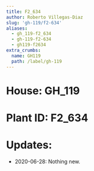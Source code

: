 ```yaml
---
title: F2_634
author: Roberto Villegas-Diaz
slug: 'gh-119/f2-634'
aliases:
  - gh_119-f2_634
  - gh-119-f2-634
  - gh119-f2634
extra_crumbs:
  name: GH119
  path: /label/gh-119
---
```


# **House**: GH_119
# **Plant ID**: F2_634
# **Updates**: 
 - 2020-06-28: Nothing new.
